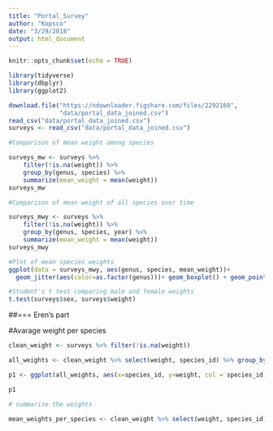 ```yaml
---
title: "Portal_Survey"
author: "Kopsco"
date: "3/29/2018"
output: html_document
---
```


```r
knitr::opts_chunk$set(echo = TRUE)
```



```r
library(tidyverse)
library(dbplyr)
library(ggplot2)

download.file("https://ndownloader.figshare.com/files/2292169",
              "data/portal_data_joined.csv")
read_csv("data/portal_data_joined.csv")
surveys <- read_csv("data/portal_data_joined.csv")
```


```r
#Comparison of mean weight among species

surveys_mw <- surveys %>%
    filter(!is.na(weight)) %>%
    group_by(genus, species) %>%
    summarize(mean_weight = mean(weight))
surveys_mw
```

```r
#Comparison of mean weight of all species over time

surveys_mwy <- surveys %>%
    filter(!is.na(weight)) %>%
    group_by(genus, species, year) %>%
    summarize(mean_weight = mean(weight))
surveys_mwy
```

```r
#Plot of mean species weights 
ggplot(data = surveys_mwy, aes(genus, species, mean_weight))+  
  geom_jitter(aes(color=as.factor(genus)))+ geom_boxplot() + geom_point()
```

```r
#Student's t test comparing male and female weights
t.test(surveys$sex, surveys$weight)
```

##=== Eren's part

#Avarage weight per species

```r

clean_weight <- surveys %>% filter(!is.na(weight))

all_weights <- clean_weight %>% select(weight, species_id) %>% group_by(species_id)

p1 <- ggplot(all_weights, aes(x=species_id, y=weight, col = species_id)) + geom_jitter(alpha=.1,aes(color=as.factor(species_id))) + geom_boxplot() + labs(title="Mean weights per species",x="Species ID", y = "Weight") + theme_minimal()

p1

# summarise the weights

mean_weights_per_species <- clean_weight %>% select(weight, species_id) %>% group_by(species_id) %>% summarise(mean_weight = round(mean(weight),digits = 2))

```


